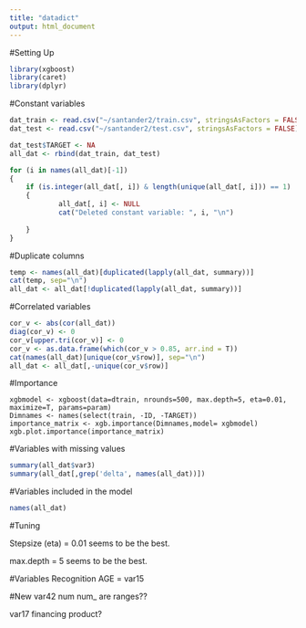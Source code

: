```yaml
---
title: "datadict"
output: html_document
---
```


#Setting Up

```r
library(xgboost)
library(caret)
library(dplyr)
```

#Constant variables

```r
dat_train <- read.csv("~/santander2/train.csv", stringsAsFactors = FALSE)
dat_test <- read.csv("~/santander2/test.csv", stringsAsFactors = FALSE)

dat_test$TARGET <- NA
all_dat <- rbind(dat_train, dat_test)

for (i in names(all_dat)[-1])
{
	if (is.integer(all_dat[, i]) & length(unique(all_dat[, i])) == 1) 
	{
			all_dat[, i] <- NULL
			cat("Deleted constant variable: ", i, "\n")
		 
	}
}
```

#Duplicate columns

```r
temp <- names(all_dat)[duplicated(lapply(all_dat, summary))]
cat(temp, sep="\n")
all_dat <- all_dat[!duplicated(lapply(all_dat, summary))]
```

#Correlated variables

```r
cor_v <- abs(cor(all_dat))
diag(cor_v) <- 0
cor_v[upper.tri(cor_v)] <- 0
cor_v <- as.data.frame(which(cor_v > 0.85, arr.ind = T))
cat(names(all_dat)[unique(cor_v$row)], sep="\n")
all_dat <- all_dat[,-unique(cor_v$row)]
```

#Importance

```
xgbmodel <- xgboost(data=dtrain, nrounds=500, max.depth=5, eta=0.01, maximize=T, params=param)
Dimnames <- names(select(train, -ID, -TARGET))
importance_matrix <- xgb.importance(Dimnames,model= xgbmodel)
xgb.plot.importance(importance_matrix)
```

#Variables with missing values

```r
summary(all_dat$var3)
summary(all_dat[,grep('delta', names(all_dat))])
```

#Variables included in the model

```r
names(all_dat)
```

#Tuning

Stepsize (eta) = 0.01 seems to be the best.

max.depth = 5 seems to be the best.

#Variables Recognition
AGE = var15

#New
var42 num
num_ are ranges??

var17 financing product?